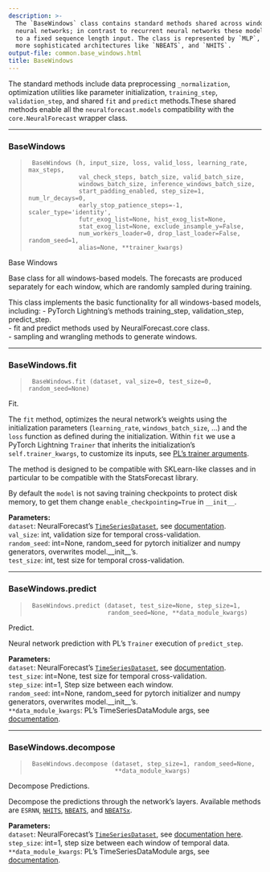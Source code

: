 ```yaml
---
description: >-
  The `BaseWindows` class contains standard methods shared across window-based
  neural networks; in contrast to recurrent neural networks these models commit
  to a fixed sequence length input. The class is represented by `MLP`, and other
  more sophisticated architectures like `NBEATS`, and `NHITS`.
output-file: common.base_windows.html
title: BaseWindows
---
```



The standard methods include data preprocessing `_normalization`,
optimization utilities like parameter initialization, `training_step`,
`validation_step`, and shared `fit` and `predict` methods.These shared
methods enable all the `neuralforecast.models` compatibility with the
`core.NeuralForecast` wrapper class.

------------------------------------------------------------------------

### BaseWindows

> ``` text
>  BaseWindows (h, input_size, loss, valid_loss, learning_rate, max_steps,
>               val_check_steps, batch_size, valid_batch_size,
>               windows_batch_size, inference_windows_batch_size,
>               start_padding_enabled, step_size=1, num_lr_decays=0,
>               early_stop_patience_steps=-1, scaler_type='identity',
>               futr_exog_list=None, hist_exog_list=None,
>               stat_exog_list=None, exclude_insample_y=False,
>               num_workers_loader=0, drop_last_loader=False, random_seed=1,
>               alias=None, **trainer_kwargs)
> ```

Base Windows

Base class for all windows-based models. The forecasts are produced
separately for each window, which are randomly sampled during training.

This class implements the basic functionality for all windows-based
models, including: - PyTorch Lightning’s methods training_step,
validation_step, predict_step.<br/> - fit and predict methods used by
NeuralForecast.core class.<br/> - sampling and wrangling methods to
generate windows.

------------------------------------------------------------------------

### BaseWindows.fit

> ``` text
>  BaseWindows.fit (dataset, val_size=0, test_size=0, random_seed=None)
> ```

Fit.

The `fit` method, optimizes the neural network’s weights using the
initialization parameters (`learning_rate`, `windows_batch_size`, …) and
the `loss` function as defined during the initialization. Within `fit`
we use a PyTorch Lightning `Trainer` that inherits the initialization’s
`self.trainer_kwargs`, to customize its inputs, see [PL’s trainer
arguments](https://pytorch-lightning.readthedocs.io/en/stable/api/pytorch_lightning.trainer.trainer.trainer.html?highlight=trainer).

The method is designed to be compatible with SKLearn-like classes and in
particular to be compatible with the StatsForecast library.

By default the `model` is not saving training checkpoints to protect
disk memory, to get them change `enable_checkpointing=True` in
`__init__`.

**Parameters:**<br/> `dataset`: NeuralForecast’s
[`TimeSeriesDataset`](https://Nixtla.github.io/neuralforecast/tsdataset.html#timeseriesdataset),
see
[documentation](https://nixtla.github.io/neuralforecast/tsdataset.html).<br/>
`val_size`: int, validation size for temporal cross-validation.<br/>
`random_seed`: int=None, random_seed for pytorch initializer and numpy
generators, overwrites model.\_\_init\_\_’s.<br/> `test_size`: int, test
size for temporal cross-validation.<br/>

------------------------------------------------------------------------

### BaseWindows.predict

> ``` text
>  BaseWindows.predict (dataset, test_size=None, step_size=1,
>                       random_seed=None, **data_module_kwargs)
> ```

Predict.

Neural network prediction with PL’s `Trainer` execution of
`predict_step`.

**Parameters:**<br/> `dataset`: NeuralForecast’s
[`TimeSeriesDataset`](https://Nixtla.github.io/neuralforecast/tsdataset.html#timeseriesdataset),
see
[documentation](https://nixtla.github.io/neuralforecast/tsdataset.html).<br/>
`test_size`: int=None, test size for temporal cross-validation.<br/>
`step_size`: int=1, Step size between each window.<br/> `random_seed`:
int=None, random_seed for pytorch initializer and numpy generators,
overwrites model.\_\_init\_\_’s.<br/> `**data_module_kwargs`: PL’s
TimeSeriesDataModule args, see
[documentation](https://pytorch-lightning.readthedocs.io/en/1.6.1/extensions/datamodules.html#using-a-datamodule).

------------------------------------------------------------------------

### BaseWindows.decompose

> ``` text
>  BaseWindows.decompose (dataset, step_size=1, random_seed=None,
>                         **data_module_kwargs)
> ```

Decompose Predictions.

Decompose the predictions through the network’s layers. Available
methods are `ESRNN`,
[`NHITS`](https://Nixtla.github.io/neuralforecast/models.nhits.html#nhits),
[`NBEATS`](https://Nixtla.github.io/neuralforecast/models.nbeats.html#nbeats),
and
[`NBEATSx`](https://Nixtla.github.io/neuralforecast/models.nbeatsx.html#nbeatsx).

**Parameters:**<br/> `dataset`: NeuralForecast’s
[`TimeSeriesDataset`](https://Nixtla.github.io/neuralforecast/tsdataset.html#timeseriesdataset),
see [documentation
here](https://nixtla.github.io/neuralforecast/tsdataset.html).<br/>
`step_size`: int=1, step size between each window of temporal data.<br/>
`**data_module_kwargs`: PL’s TimeSeriesDataModule args, see
[documentation](https://pytorch-lightning.readthedocs.io/en/1.6.1/extensions/datamodules.html#using-a-datamodule).

